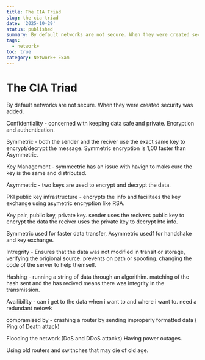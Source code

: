 ```yaml
---
title: The CIA Triad
slug: the-cia-triad
date: '2025-10-29'
status: published
summary: By default networks are not secure. When they were created security was added.
tags:
  - network+
toc: true
category: Network+ Exam
---
```


# The CIA Triad

By default networks are not secure. When they were created security was added. 

Confidentiality - concerned with keeping data safe and private. Encryption and authentication. 

Symmetric - both the sender and the reciver use the exact same key to encrypt/decrypt the message. Symmetric encryption is 1,00 faster than Asymmetric. 

Key Management - symmectric has an issue with havign to maks eure the key is the same and distributed. 

Asymmetric - two keys are used to encrypt and decrypt the data. 

PKI public key infrastructure - encrypts the info and facilitaes the key exchange using asymetric encryption like RSA. 

Key pair, public key, private key. sender uses the recivers public key to encrypt the data the reciver uses the private key to decrypt hte info. 

Symmetric used for faster data transfer, Asymmetric usedf for handshake and key exchange. 

Intregrity - Ensures that the data was not modified in transit or storage, verifying the origional source. prevents on path or spoofing. changing the code of the server to help themself. 

Hashing - running a string of data through an algorithim. matching of the hash sent and the has recived means there was integrity in the transmission. 

Availibility - can i get to the data when i want to and where i want to. need a redundant netowk

compramised by - crashing a router by sending improperly formatted data ( Ping of Death attack) 

Flooding the network (DoS and DDoS attacks) Having power outages. 

Using old routers and swithches that may die of old age.
